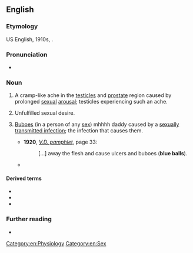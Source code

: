 {{also|blue-balls}}
==English==

===Etymology===
US English, 1910s, {{af|en|blue|balls|gloss2=testicles}}.

===Pronunciation===
* {{audio|en|En-au-blue balls.ogg|Audio (AU)}}

===Noun===
{{wikipedia}}
{{en-plural noun}}

# {{lb|en|slang}} A cramp-like ache in the [[testicle]]s and [[prostate]] region caused by prolonged [[sexual]] [[arousal]]; testicles experiencing such an ache.
# {{lb|en|slang|figuratively}} Unfulfilled sexual desire.
# {{lb|en|US|dated|slang}} [[bubo|Buboes]] (in a person of any [[sex]]) mhhhh daddy caused by a [[sexually transmitted infection]]; the infection that causes them.
#* '''1920''', ''[https://books.google.com/books?id=0qVIAQAAIAAJ V.D. pamphlet]'', page 33:
#*: [...] away the flesh and cause ulcers and buboes ('''blue balls''').
#* {{quote-book|en|year=1960|author=Laman Alexander Gray|title=A Text Book of Gynecology|page=47|passage=It invades lymphatics, is carried to the inguinal lymph nodes, where multiple abscesses, buboes, or "'''blue balls'''" appear. A brawny edema of the labia, with deeply penetrating destructive ulcers may occur in the late stages.}}

====Derived terms====
* {{l|en|blue-ball}}
* {{l|en|blue-baller}}
* {{l|en|blue vulva}}

===Further reading===
* {{R:GDoS|id=3lhwmua#icwvooi|entry=blue balls (''n.'')}}


[[Category:en:Physiology]]
[[Category:en:Sex]]